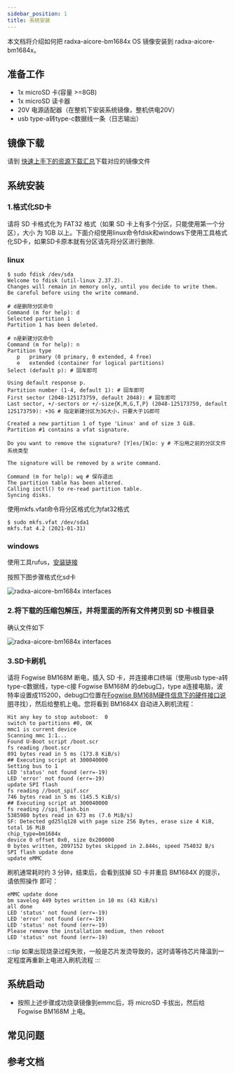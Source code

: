 ```yaml
---
sidebar_position: 1
title: 系统安装
---
```


本文档将介绍如何把 radxa-aicore-bm1684x OS 镜像安装到 radxa-aicore-bm1684x。

## 准备工作

- 1x microSD 卡(容量 >=8GB)
- 1x microSD 读卡器
- 20V 电源适配器（在整机下安装系统镜像，整机供电20V）
- usb type-a转type-c数据线一条（日志输出）

## 镜像下载

请到 [快速上手下的资源下载汇总](/bitmain/aicore-bm1684x/getting-started/download.md)下载对应的镜像文件

## 系统安装

### 1.格式化SD卡

请将 SD 卡格式化为 FAT32 格式（如果 SD 卡上有多个分区，只能使用第一个分区），大小
为 1GB 以上。下面介绍使用linux命令fdisk和windows下使用工具格式化SD卡，如果SD卡原本就有分区请先将分区进行删除.

### linux


```
$ sudo fdisk /dev/sda
Welcome to fdisk (util-linux 2.37.2).
Changes will remain in memory only, until you decide to write them.
Be careful before using the write command.

# d是删除分区命令
Command (m for help): d
Selected partition 1
Partition 1 has been deleted.

# n是新建分区命令
Command (m for help): n
Partition type
   p   primary (0 primary, 0 extended, 4 free)
   e   extended (container for logical partitions)
Select (default p): # 回车即可

Using default response p.
Partition number (1-4, default 1): # 回车即可
First sector (2048-125173759, default 2048): # 回车即可
Last sector, +/-sectors or +/-size{K,M,G,T,P} (2048-125173759, default 125173759): +3G # 指定新建分区为3G大小，只要大于1G即可

Created a new partition 1 of type 'Linux' and of size 3 GiB.
Partition #1 contains a vfat signature.

Do you want to remove the signature? [Y]es/[N]o: y # 不沿用之前的分区文件系统类型

The signature will be removed by a write command.

Command (m for help): wq # 保存退出
The partition table has been altered.
Calling ioctl() to re-read partition table.
Syncing disks.
```

使用mkfs.vfat命令将分区格式化为fat32格式
```
$ sudo mkfs.vfat /dev/sda1
mkfs.fat 4.2 (2021-01-31)
```

### windows

使用工具rufus，[安装链接](https://rufus.ie/)

按照下图步骤格式化sd卡

<img src="/img/aicore-bm1684x/rufus-use.webp" alt="radxa-aicore-bm1684x interfaces" />


### 2.将下载的压缩包解压，并将里面的所有文件拷贝到 SD 卡根目录

确认文件如下

<img src="/img/aicore-bm1684x/img.webp" alt="radxa-aicore-bm1684x interfaces" />

### 3.SD卡刷机

请将 Fogwise BM168M 断电，插入 SD 卡，并连接串口终端（使用usb type-a转type-c数据线，type-c接 Fogwise BM168M 的debug口，type a连接电脑，波特率设置成115200，debug口位置在[Fogwise BM168M硬件信息下的硬件接口说明](../../bm168m/hardware-design/hardware-interface.md)寻找），然后给整机上电。您将看到
BM1684X 自动进入刷机流程：
```
Hit any key to stop autoboot:  0 
switch to partitions #0, OK
mmc1 is current device
Scanning mmc 1:1...
Found U-Boot script /boot.scr
fs reading /boot.scr
891 bytes read in 5 ms (173.8 KiB/s)
## Executing script at 300040000
Setting bus to 1
LED 'status' not found (err=-19)
LED 'error' not found (err=-19)
update SPI flash
fs reading //boot_spif.scr
746 bytes read in 5 ms (145.5 KiB/s)
## Executing script at 300040000
fs reading //spi_flash.bin
5385980 bytes read in 673 ms (7.6 MiB/s)
SF: Detected gd25lq128 with page size 256 Bytes, erase size 4 KiB, total 16 MiB
chip_type=bm1684x
device 0 offset 0x0, size 0x200000
0 bytes written, 2097152 bytes skipped in 2.844s, speed 754032 B/s
SPI flash update done
update eMMC
```

刷机通常耗时约 3 分钟，结束后，会看到拔掉 SD 卡并重启 BM1684X 的提示，请依照操作
即可：
```
eMMC update done
bm savelog 449 bytes written in 10 ms (43 KiB/s)
all done
LED 'status' not found (err=-19)
LED 'error' not found (err=-19)
LED 'status' not found (err=-19)
Please remove the installation medium, then reboot
LED 'status' not found (err=-19)
```

:::tip
如果出现烧录过程失败，一般是芯片发烫导致的，这时请等待芯片降温到一定程度再重新上电进入刷机流程
:::

## 系统启动

- 按照上述步骤成功烧录镜像到emmc后，将 microSD 卡拔出，然后给 Fogwise BM168M 上电。

## 常见问题

## 参考文档
